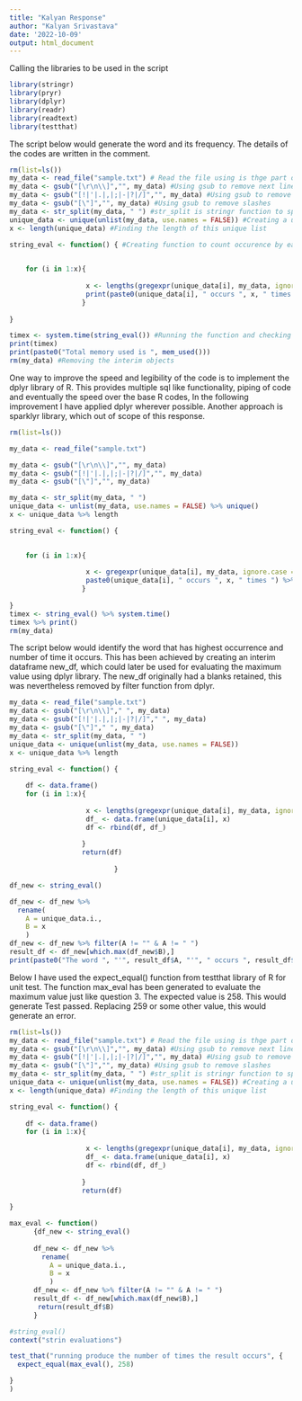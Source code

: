 ---
title: "Kalyan Response"
author: "Kalyan Srivastava"
date: '2022-10-09'
output: html_document
---
Calling the libraries to be used in the script

```{r}
library(stringr)
library(pryr)
library(dplyr)
library(readr)
library(readtext)
library(testthat)

```
The script below would generate the word and its frequency. The details of the codes are written in the comment.

```{r Question 1 word count}
rm(list=ls())
my_data <- read_file("sample.txt") # Read the file using is thge part of readr library
my_data <- gsub("[\r\n\\]","", my_data) #Using gsub to remove next line and returns. gsub is a base r function that has proven speed and ease of use. Eventually gsub can be used for removing any unwanted word e.g. the and a, if required.
my_data <- gsub("[!|'|.|,|;|-|?|/]","", my_data) #Using gsub to remove exclamation mark commas and fullstops etc.
my_data <- gsub("[\"]","", my_data) #Using gsub to remove slashes
my_data <- str_split(my_data, " ") #str_split is stringr function to split each word in our list
unique_data <- unique(unlist(my_data, use.names = FALSE)) #Creating a unique list to avoid duplication. This would help later in iteration by unique search word.
x <- length(unique_data) #Finding the length of this unique list

string_eval <- function() { #Creating function to count occurence by each search word 

  
    for (i in 1:x){
                    
                   x <- lengths(gregexpr(unique_data[i], my_data, ignore.case = TRUE)) #Using regex for checking and counting
                   print(paste0(unique_data[i], " occurs ", x, " times ")) #Preparing the outcome
                  }
  
}

timex <- system.time(string_eval()) #Running the function and checking the time
print(timex)
print(paste0("Total memory used is ", mem_used()))
rm(my_data) #Removing the interim objects

```
One way to improve the speed and legibility of the code is to implement the dplyr library of R. This provides multiple sql like functionality, piping of code and eventually the speed over the base R codes, In the following improvement I have applied dplyr wherever possible. Another approach is sparklyr library, which out of scope of this response. 

```{r Question 2  improvements}
rm(list=ls())

my_data <- read_file("sample.txt")

my_data <- gsub("[\r\n\\]","", my_data)
my_data <- gsub("[!|'|.|,|;|-|?|/]","", my_data)
my_data <- gsub("[\"]","", my_data)

my_data <- str_split(my_data, " ")
unique_data <- unlist(my_data, use.names = FALSE) %>% unique()
x <- unique_data %>% length

string_eval <- function() {

  
    for (i in 1:x){
                    
                   x <- gregexpr(unique_data[i], my_data, ignore.case = TRUE) %>% lengths()
                   paste0(unique_data[i], " occurs ", x, " times ") %>% print()
                  }
  
}
timex <- string_eval() %>% system.time()
timex %>% print()
rm(my_data)

```

The script below would identify the word that has highest occurrence and number of time it occurs. This has been achieved by creating an interim dataframe new_df, which could later be used for evaluating the maximum value using dplyr library. The new_df originally had a blanks retained, this was nevertheless removed by filter function from dplyr.  

```{r Question 3 highest count}
my_data <- read_file("sample.txt")
my_data <- gsub("[\r\n\\]"," ", my_data)
my_data <- gsub("[!|'|.|,|;|-|?|/]"," ", my_data)
my_data <- gsub("[\"]"," ", my_data)
my_data <- str_split(my_data, " ")
unique_data <- unique(unlist(my_data, use.names = FALSE))
x <- unique_data %>% length

string_eval <- function() {
    
    df <- data.frame()
    for (i in 1:x){
                    
                   x <- lengths(gregexpr(unique_data[i], my_data, ignore.case = TRUE))
                   df_ <- data.frame(unique_data[i], x)
                   df <- rbind(df, df_)
                   
                  }
                  return(df)
    
                          }

df_new <- string_eval()

df_new <- df_new %>% 
  rename(
    A = unique_data.i.,
    B = x
    )
df_new <- df_new %>% filter(A != "" & A != " ")
result_df <- df_new[which.max(df_new$B),]
print(paste0("The word ", "'", result_df$A, "'", " occurs ", result_df$B, " times."))

```
Below I have used the  expect_equal() function from testthat library of R for unit test. The function max_eval has been generated to evaluate the maximum value just like question 3. The expected value is 258. This would generate Test passed. Replacing 259 or some other value, this would generate an error. 

```{r Question 4 unit tests}

rm(list=ls())
my_data <- read_file("sample.txt") # Read the file using is thge part of readr library
my_data <- gsub("[\r\n\\]","", my_data) #Using gsub to remove next line and returns. gsub is a base r function that has proven speed and ease of use. Eventually gsub can be used for removing any unwanted word e.g. the and a, if required.
my_data <- gsub("[!|'|.|,|;|-|?|/]","", my_data) #Using gsub to remove excalamtion mark commas and fullstops etc.
my_data <- gsub("[\"]","", my_data) #Using gsub to remove slashes
my_data <- str_split(my_data, " ") #str_split is stringr function to split each word in our list
unique_data <- unique(unlist(my_data, use.names = FALSE)) #Creating a unique list to avoid duplication. This would help later in iteration by unique search word.
x <- length(unique_data) #Finding the length of this unique list

string_eval <- function() {
    
    df <- data.frame()
    for (i in 1:x){
                    
                   x <- lengths(gregexpr(unique_data[i], my_data, ignore.case = TRUE))
                   df_ <- data.frame(unique_data[i], x)
                   df <- rbind(df, df_)
                   
                  }
                  return(df)
    
}

max_eval <- function() 
      {df_new <- string_eval()
      
      df_new <- df_new %>% 
        rename(
          A = unique_data.i.,
          B = x
          )
      df_new <- df_new %>% filter(A != "" & A != " ")
      result_df <- df_new[which.max(df_new$B),]
       return(result_df$B)
      }

#string_eval()
context("strin evaluations")

test_that("running produce the number of times the result occurs", {
  expect_equal(max_eval(), 258)

}
)

```

